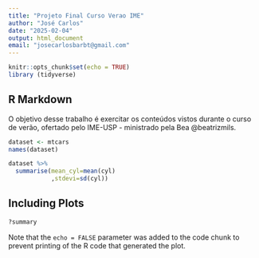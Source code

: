 ```yaml
---
title: "Projeto Final Curso Verao IME"
author: "José Carlos"
date: "2025-02-04"
output: html_document
email: "josecarlosbarbt@gmail.com"
---
```


```r
knitr::opts_chunk$set(echo = TRUE)
library (tidyverse)
```

## R Markdown

O objetivo desse trabalho é exercitar os conteúdos vistos durante o curso de verão, ofertado pelo IME-USP - ministrado pela Bea @beatrizmils.



```r
dataset <- mtcars
names(dataset)

dataset %>% 
  summarise(mean_cyl=mean(cyl)
            ,stdevi=sd(cyl))
```

## Including Plots

```r

?summary
```

Note that the `echo = FALSE` parameter was added to the code chunk to prevent printing of the R code that generated the plot.

